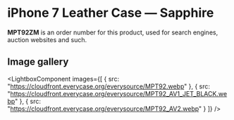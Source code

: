 
# iPhone 7 Leather Case — Sapphire

<Callout type='info' emoji='👉🏻'>**MPT92ZM** is an order number for this product, used for search engines, auction websites and such.</Callout>

## Image gallery

<LightboxComponent
    images={[
      {
        src: "https://cloudfront.everycase.org/everysource/MPT92.webp"
      },
      {
        src: "https://cloudfront.everycase.org/everysource/MPT92_AV1_JET_BLACK.webp"
      },
      {
        src: "https://cloudfront.everycase.org/everysource/MPT92_AV2.webp"
      }
    ]}
  />
